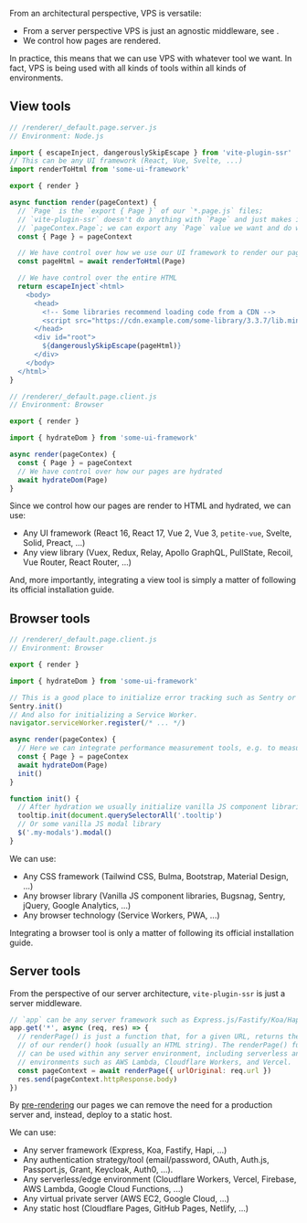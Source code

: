 
From an architectural perspective, VPS is versatile:
 - From a server perspective VPS is just an agnostic middleware, see <Link href="/renderPage" />.
 - We control how pages are rendered.

In practice, this means that we can use VPS with whatever tool we want. In fact, VPS is being used with all kinds of tools within all kinds of environments.

## View tools

```js
// /renderer/_default.page.server.js
// Environment: Node.js

import { escapeInject, dangerouslySkipEscape } from 'vite-plugin-ssr'
// This can be any UI framework (React, Vue, Svelte, ...)
import renderToHtml from 'some-ui-framework'

export { render }

async function render(pageContext) {
  // `Page` is the `export { Page }` of our `*.page.js` files;
  // `vite-plugin-ssr` doesn't do anything with `Page` and just makes it available as
  // `pageContex.Page`; we can export any `Page` value we want and do whatever we want with it.
  const { Page } = pageContext

  // We have control over how we use our UI framework to render our pages to HTML
  const pageHtml = await renderToHtml(Page)

  // We have control over the entire HTML
  return escapeInject`<html>
    <body>
      <head>
        <!-- Some libraries recommend loading code from a CDN -->
        <script src="https://cdn.example.com/some-library/3.3.7/lib.min.js"></script>
      </head>
      <div id="root">
        ${dangerouslySkipEscape(pageHtml)}
      </div>
    </body>
  </html>`
}
```

```js
// /renderer/_default.page.client.js
// Environment: Browser

export { render }

import { hydrateDom } from 'some-ui-framework'

async render(pageContex) {
  const { Page } = pageContext
  // We have control over how our pages are hydrated
  await hydrateDom(Page)
}
```

Since we control how our pages are render to HTML and hydrated, we can use:
- Any UI framework (React 16, React 17, Vue 2, Vue 3, `petite-vue`, Svelte, Solid, Preact, ...)
- Any view library (Vuex, Redux, Relay, Apollo GraphQL, PullState, Recoil, Vue Router, React Router, ...)

And, more importantly, integrating a view tool is simply a matter of following its official installation guide.

## Browser tools

```js
// /renderer/_default.page.client.js
// Environment: Browser

export { render }

import { hydrateDom } from 'some-ui-framework'

// This is a good place to initialize error tracking such as Sentry or Bugsnag.
Sentry.init()
// And also for initializing a Service Worker.
navigator.serviceWorker.register(/* ... */)

async render(pageContex) {
  // Here we can integrate performance measurement tools, e.g. to measure hydration performance
  const { Page } = pageContex
  await hydrateDom(Page)
  init()
}

function init() {
  // After hydration we usually initialize vanilla JS component libraries, for example tooltips
  tooltip.init(document.querySelectorAll('.tooltip')
  // Or some vanilla JS modal library
  $('.my-modals').modal()
}
```

We can use:
 - Any CSS framework (Tailwind CSS, Bulma, Bootstrap, Material Design, ...)
 - Any browser library (Vanilla JS component libraries, Bugsnag, Sentry, jQuery, Google Analytics, ...)
 - Any browser technology (Service Workers, PWA, ...)

Integrating a browser tool is only a matter of following its official installation guide.

## Server tools

From the perspective of our server architecture, `vite-plugin-ssr` is just a server middleware.

```js
// `app` can be any server framework such as Express.js/Fastify/Koa/Hapi/...
app.get('*', async (req, res) => {
  // renderPage() is just a function that, for a given URL, returns the result of
  // of our render() hook (usually an HTML string). The renderPage() function
  // can be used within any server environment, including serverless and edge
  // environments such as AWS Lambda, Cloudflare Workers, and Vercel.
  const pageContext = await renderPage({ urlOriginal: req.url })
  res.send(pageContext.httpResponse.body)
})
```

By [pre-rendering](/pre-rendering) our pages we can remove the need for a production server and, instead, deploy to a static host.

We can use:
- Any server framework (Express, Koa, Fastify, Hapi, ...)
- Any authentication strategy/tool (email/password, OAuth, Auth.js, Passport.js, Grant, Keycloak, Auth0, ...).
- Any serverless/edge environment (Cloudflare Workers, Vercel, Firebase, AWS Lambda, Google Cloud Functions, ...)
- Any virtual private server (AWS EC2, Google Cloud, ...)
- Any static host (Cloudflare Pages, GitHub Pages, Netlify, ...)
